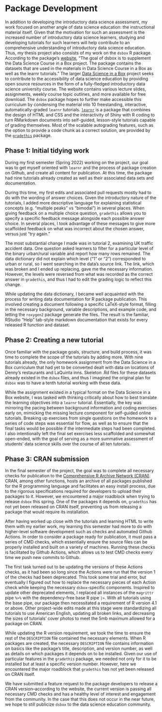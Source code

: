 # Package Development {.unnumbered}

In addition to developing the introductory data science assessment, my work focused on another angle of data science education: the instructional material itself. Given that the motivation for such an assessment is the increased number of introductory data science learners, studying and developing tutorials for such learners will help contribute to an comprehensive understanding of introductory data science education. Thus, my thesis project also consists of my work on the `dsbox` R package. According to the package’s [website](https://rstudio-education.github.io/dsbox/index.html), "The goal of dsbox is to supplement the Data Science Course in a Box project. The package contains the datasets that are used in the materials in Data Science Course in a Box as well as the learnr tutorials." The larger [Data Science in a Box](https://datasciencebox.org) project seeks to contribute to the accessibility of data science education by providing open source resources in the form of a fully-fledged introductory data science university course. The website contains various lecture slides, assignments, weekly course topic outlines, and more available for free download. The `dsbox` package hopes to further make accessible this curriculum by condensing the material into 10 freestanding, interactive, automatically-graded `learnr` tutorials. [`learnr`](https://rstudio.github.io/learnr/) is a package that combines the design of HTML and CSS and the interactivity of Shiny with R coding to turn RMarkdown documents into self-guided, lesson-style tutorials capable of grading themselves. Most of the scalable autograding features, such as the option to provide a code chunk as a correct solution, are provided by the [`gradethis`](https://github.com/rstudio/gradethis) package. 


## Phase 1: Initial tidying work

During my first semester (Spring 2022) working on the project, our goal was to get myself oriented with `learnr` and the process of package creation on Github, and create all content for publication. At this time, the package had nine tutorials already created as well as their associated data sets and documentation. 

During this time, my first edits and associated pull requests mostly had to do with the wording of answer choices. Given the introductory nature of the tutorials, I added more descriptive language for explaining statistical concepts (e.g. “multiple peaks” vs “bimodal”) in several places. When giving feedback on a multiple choice question, `gradethis` allows you to specify a specific feedback message alongside each possible answer choice. In several places, I took advantage of these messages to give more scaffolded feedback on what was incorrect about the chosen answer, versus just “try again.”

The most substantial change I made was in tutorial 2, examining UK traffic accident data. One question asked learners to filter for a particular level of the binary urban/rural variable and report how many rows remained. The data dictionary did not explain which level (“1” or “2”) corresponded to urban or rural, so I went searching in the data’s source link. The link, which was broken and I ended up replacing, gave me the necessary information. However, the levels were reversed from what was recorded as the correct answer in `gradethis`, and thus I had to edit the grading logic to reflect this change.

While updating the data dictionary, I became well acquainted with the process for writing data documentation for R package publication. This involved creating a document following a specific LaTeX-style format, filling in the necessary background, variable descriptions, and example code, and letting the `roxygen2` package generate the files. The result is the familiar, RStudio “Help” tab-style markdown documentation that exists for every released R function and dataset.

## Phase 2: Creating a new tutorial

Once familiar with the package goals, structure, and build process, it was time to complete the scope of the tutorials by adding more. With nine tutorials already, the only homework assignment from the Data Science in a Box curriculum that had yet to be converted dealt with data on locations of Denny’s restaurants and LaQuinta inns. Skeleton .Rd files for these datasets already existed in the `dsbox` files, and thus I imagined the original plan for `dsbox` was to have a tenth tutorial working with these data.

While the assignment existed in a typical format on the Data Science in a Box website, I was tasked with thinking critically about how to best translate the learning objectives into a `learnr` tutorial. Essentially, the key was mirroring the pacing between background information and coding exercises early on, mimicking the missing lecture component for self-guided online tutorials. Breaking up exercises from single questions on the homework to a series of code steps was essential for flow, as well as to ensure that the final tasks would be possible if the intermediate steps had been completed. I also intentionally left the final set exercises less scaffolded and somewhat open-ended, with the goal of serving as a more summative assessment of students’ data science skills over the course of all ten tutorials.

## Phase 3: CRAN submission

In the final semester of the project, the goal was to complete all necessary checks for publication to the [Comprehensive R Archive Network (CRAN)](https://cran.r-project.org/). CRAN, among other functions, hosts an archive of all packages published for the R programming language and facilitates an easy install process, due to the rigorous specifications required for developers to upload their packages to it. However, we encountered a major roadblock when trying to release `dsbox` this spring. One of the packages it depends on, `gradethis` has not yet been released on CRAN itself, preventing us from releasing a package that would require its installation.

After having worked up close with the tutorials and learning HTML to write them with my earlier work, my learning this semester had more to do with higher-level software development such as checks and automated Github Actions. In order to consider a package ready for publication, it must pass a series of CMD checks, which essentially ensure the source files can be properly installed and built on a variety of machines. Running these checks is facilitated by Github Actions, which allows us to test CMD checks every time we push new commits to Github.

The first task turned out to be updating the versions of these Actions checks, as it had been so long since the Actions were run that the version 1 of the checks had been deprecated. This took some trial and error, but eventually I figured out how to replace the necessary pieces of each Action check while keeping the necessary `dsbox`-specific components. Inspired to update other deprecated elements, I replaced all instances of the `magrittr` pipe `%>%` with the dependency-free base R pipe `|>`. With all tutorials using the base pipe, our package then necessitated a requirement of R version 4.1 or above. Other project-wide edits made at this stage were standardizing all tutorials to use American English, updating all broken links, and decreasing the sizes of tutorials’ cover photos to meet the 5mb maximum allowed for a package on CRAN.

While updating the R version requirement, we took the time to ensure the rest of the `DESCRIPTION` file contained the necessary elements. When R packages are created, the necessary `DESCRIPTION` file contains information on basics like the package’s title, description, and version number, as well as details on which packages it depends on to be installed. Given our use of particular features in the `gradethis` package, we needed not only for it to be installed but at least a specific version number. However, here we encountered the major roadblock that `gradethis` has not yet been released on CRAN itself.

We have submitted a feature request to the package developers to release a CRAN version--according to the website, the current version is passing all necessary CMD checks and has a healthy level of interest and engagement from the community. In the case that this does not occur in the near future, we hope to still publicize `dsbox` to the data science education community.
